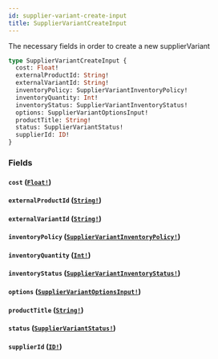 ```yaml
---
id: supplier-variant-create-input
title: SupplierVariantCreateInput
---
```


The necessary fields in order to create a new supplierVariant

```graphql
type SupplierVariantCreateInput {
  cost: Float!
  externalProductId: String!
  externalVariantId: String!
  inventoryPolicy: SupplierVariantInventoryPolicy!
  inventoryQuantity: Int!
  inventoryStatus: SupplierVariantInventoryStatus!
  options: SupplierVariantOptionsInput!
  productTitle: String!
  status: SupplierVariantStatus!
  supplierId: ID!
}
```

### Fields

#### `cost` ([`Float!`](/developers/supplier-apis/supply-api/graphql/reference/scalars/float))

#### `externalProductId` ([`String!`](/developers/supplier-apis/supply-api/graphql/reference/scalars/string))

#### `externalVariantId` ([`String!`](/developers/supplier-apis/supply-api/graphql/reference/scalars/string))

#### `inventoryPolicy` ([`SupplierVariantInventoryPolicy!`](/developers/supplier-apis/supply-api/graphql/reference/enums/supplier-variant-inventory-policy))

#### `inventoryQuantity` ([`Int!`](/developers/supplier-apis/supply-api/graphql/reference/scalars/int))

#### `inventoryStatus` ([`SupplierVariantInventoryStatus!`](/developers/supplier-apis/supply-api/graphql/reference/enums/supplier-variant-inventory-status))

#### `options` ([`SupplierVariantOptionsInput!`](/developers/supplier-apis/supply-api/graphql/reference/inputs/supplier-variant-options-input))

#### `productTitle` ([`String!`](/developers/supplier-apis/supply-api/graphql/reference/scalars/string))

#### `status` ([`SupplierVariantStatus!`](/developers/supplier-apis/supply-api/graphql/reference/enums/supplier-variant-status))

#### `supplierId` ([`ID!`](/developers/supplier-apis/supply-api/graphql/reference/scalars/id))
